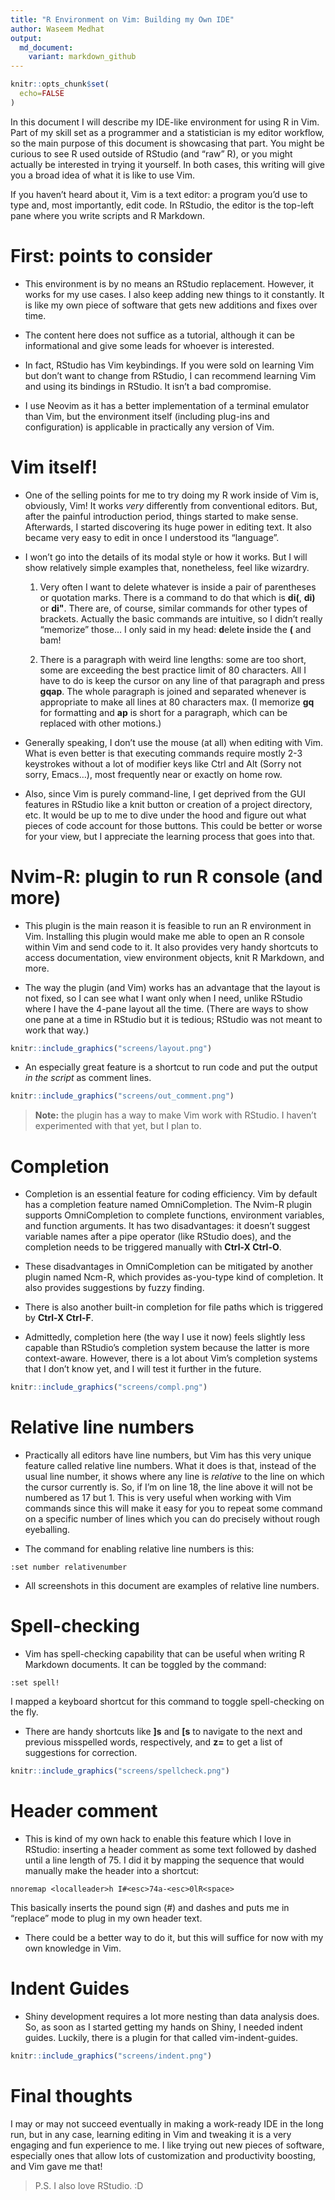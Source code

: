 ```yaml
---
title: "R Environment on Vim: Building my Own IDE"
author: Waseem Medhat
output:
  md_document:
    variant: markdown_github
---
```


```r
knitr::opts_chunk$set(
  echo=FALSE
)
```


In this document I will describe my IDE-like environment for using R in Vim.
Part of my skill set as a programmer and a statistician is my editor workflow,
so the main purpose of this document is showcasing that part. You might be
curious to see R used outside of RStudio (and "raw" R), or you might actually
be interested in trying it yourself. In both cases, this writing will give you
a broad idea of what it is like to use Vim.

If you haven't heard about it, Vim is a text editor: a program you'd use to
type and, most importantly, edit code. In RStudio, the editor is the top-left
pane where you write scripts and R Markdown.

# First: points to consider {-}

- This environment is by no means an RStudio replacement. However, it works for
  my use cases. I also keep adding new things to it constantly. It is like my
  own piece of software that gets new additions and fixes over time.

- The content here does not suffice as a tutorial, although it can be
  informational and give some leads for whoever is interested.

- In fact, RStudio has Vim keybindings. If you were sold on learning Vim but
  don't want to change from RStudio, I can recommend learning Vim and using its
  bindings in RStudio. It isn't a bad compromise.

- I use Neovim as it has a better implementation of a terminal emulator than
  Vim, but the environment itself (including plug-ins and configuration) is
  applicable in practically any version of Vim.

# Vim itself!

- One of the selling points for me to try doing my R work inside of Vim is,
  obviously, Vim! It works _very_ differently from conventional editors. But,
  after the painful introduction period, things started to make sense.
  Afterwards, I started discovering its huge power in editing text. It also
  became very easy to edit in once I understood its "language".

- I won't go into the details of its modal style or how it works. But I will
  show relatively simple examples that, nonetheless, feel like wizardry.

    1. Very often I want to delete whatever is inside a pair of parentheses or
       quotation marks. There is a command to do that which is **di(**, **di)**
       or **di\"**. There are, of course, similar commands for other types of
       brackets. Actually the basic commands are intuitive, so I didn't really
       "memorize" those... I only said in my head: **d**elete **i**nside the
       **(** and bam!

    2. There is a paragraph with weird line lengths: some are too short, some
       are exceeding the best practice limit of 80 characters. All I have to do
       is keep the cursor on any line of that paragraph and press **gqap**. The
       whole paragraph is joined and separated whenever is  appropriate to make
       all lines at 80 characters max. (I memorize **gq** for formatting and
       **ap** is short for a paragraph, which can be replaced with other
       motions.)

- Generally speaking, I don't use the mouse (at all) when editing with Vim.
  What is even better is that executing commands require mostly 2-3 keystrokes
  without a lot of modifier keys like Ctrl and Alt (Sorry not sorry, Emacs...),
  most frequently near or exactly on home row.

- Also, since Vim is purely command-line, I get deprived from the GUI features
  in RStudio like a knit button or creation of a project directory, etc. It
  would be up to me to dive under the hood and figure out what pieces of code
  account for those buttons. This could be better or worse for your view, but I
  appreciate the learning process that goes into that.

# Nvim-R: plugin to run R console (and more)

- This plugin is the main reason it is feasible to run an R environment in Vim.
  Installing this plugin would make me able to open an R console within Vim and
  send code to it. It also provides very handy shortcuts to access
  documentation, view environment objects, knit R Markdown, and more.

- The way the plugin (and Vim) works has an advantage that the layout is not
  fixed, so I can see what I want only when I need, unlike RStudio where I have
  the 4-pane layout all the time.  (There are ways to show one pane at a time
  in RStudio but it is tedious; RStudio was not meant to work that way.)

```r
knitr::include_graphics("screens/layout.png")
```

- An especially great feature is a shortcut to run code and put the output _in
  the script_ as comment lines.

```r
knitr::include_graphics("screens/out_comment.png")
```

> **Note:** the plugin has a way to make Vim work with RStudio. I haven't
> experimented with that yet, but I plan to.

# Completion

- Completion is an essential feature for coding efficiency. Vim by default has
  a completion feature named OmniCompletion. The Nvim-R plugin supports
  OmniCompletion to complete functions, environment variables, and function
  arguments. It has two disadvantages: it doesn't suggest variable names after
  a pipe operator (like RStudio does), and the completion needs to be triggered
  manually with **Ctrl-X Ctrl-O**.

- These disadvantages in OmniCompletion can be mitigated by another plugin
  named Ncm-R, which provides as-you-type kind of completion. It also provides
  suggestions by fuzzy finding. 

- There is also another built-in completion for file paths which is triggered
  by **Ctrl-X Ctrl-F**.

- Admittedly, completion here (the way I use it now) feels slightly less
  capable than RStudio's completion system because the latter is more
  context-aware. However, there is a lot about Vim's completion systems that I
  don't know yet, and I will test it further in the future.

```r
knitr::include_graphics("screens/compl.png")
```

# Relative line numbers

- Practically all editors have line numbers, but Vim has this very unique
  feature called relative line numbers. What it does is that, instead of the
  usual line number, it shows where any line is _relative_ to the line on which
  the cursor currently is. So, if I'm on line 18, the line above it will not be
  numbered as 17 but 1. This is very useful when working with Vim commands
  since this will make it easy for you to repeat some command on a specific
  number of lines which you can do precisely without rough eyeballing.

- The command for enabling relative line numbers is this:
```
:set number relativenumber
```

- All screenshots in this document are examples of relative line numbers.

# Spell-checking

- Vim has spell-checking capability that can be useful when writing R Markdown
  documents. It can be toggled by the command:
```
:set spell!
```
  I mapped a keyboard shortcut for this command to toggle spell-checking on the
  fly.

- There are handy shortcuts like **]s** and **[s** to navigate to the next and
  previous misspelled words, respectively, and **z=** to get a list of
  suggestions for correction.

```r
knitr::include_graphics("screens/spellcheck.png")
```

# Header comment

- This is kind of my own hack to enable this feature which I love in RStudio:
  inserting a header comment as some text followed by dashed until a line
  length of 75. I did it by mapping the sequence that would manually make the
  header into a shortcut:
```
nnoremap <localleader>h I#<esc>74a-<esc>0lR<space>
```
  This basically inserts the pound sign (#) and dashes and puts me in "replace"
  mode to plug in my own header text.

- There could be a better way to do it, but this will suffice for now with my
  own knowledge in Vim.

# Indent Guides

- Shiny development requires a lot more nesting than data analysis does. So, as
  soon as I started getting my hands on Shiny, I needed indent guides. Luckily,
  there is a plugin for that called vim-indent-guides.

```r
knitr::include_graphics("screens/indent.png")
```


# Final thoughts {-}

I may or may not succeed eventually in making a work-ready IDE in the long run,
but in any case, learning editing in Vim and tweaking it is a very engaging and
fun experience to me. I like trying out new pieces of software, especially ones
that allow lots of customization and productivity boosting, and Vim gave me
that!


> P.S. I also love RStudio. :D
